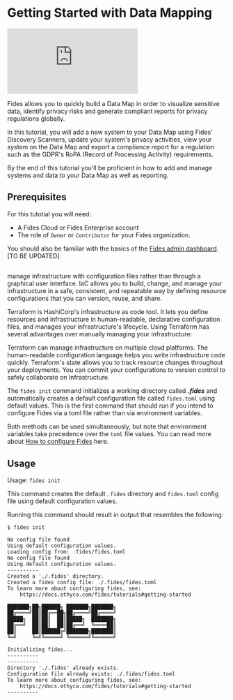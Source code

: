 
# Getting Started with Data Mapping

<TutorialKey duration="9" product="Fides" topic="Data Mapping" video="true" interactive="true"/>

<div class="loomFrame">
  <iframe src="https://www.loom.com/embed/0c4dd3aaa3a344399f80fdb0300100b4" frameborder="0" webkitallowfullscreen mozallowfullscreen allowfullscreen class="loom"></iframe>
</div>

Fides allows you to quickly build a Data Map in order to visualize sensitive data, identify privacy risks and generate compliant reports for privacy regulations globally. 

In this tutorial, you will add a new system to your Data Map using Fides' Discovery Scanners, update your system's privacy activities, view your system on the Data Map and export a compliance report for a regulation such as the GDPR's RoPA (Record of Processing Activity) requirements. 

By the end of this tutorial you'll be proficient in how to add and manage systems and data to your Data Map as well as reporting.

## Prerequisites

For this tutotial you will need:

* A Fides Cloud or Fides Enterprise account
* The role of `Owner` or `Contributor` for your Fides organization.

You should also be familiar with the basics of the [Fides admin dashboard](./docs/ui/).[TO BE UPDATED]

## 

manage infrastructure with configuration files rather than through a graphical user interface. IaC allows you to build, change, and manage your infrastructure in a safe, consistent, and repeatable way by defining resource configurations that you can version, reuse, and share.

Terraform is HashiCorp's infrastructure as code tool. It lets you define resources and infrastructure in human-readable, declarative configuration files, and manages your infrastructure's lifecycle. Using Terraform has several advantages over manually managing your infrastructure:

Terraform can manage infrastructure on multiple cloud platforms.
The human-readable configuration language helps you write infrastructure code quickly.
Terraform's state allows you to track resource changes throughout your deployments.
You can commit your configurations to version control to safely collaborate on infrastructure.


The ```fides init``` command initializes a working directory called ***.fides*** and automatically creates a default configuration file called ```fides.toml```  using default values.
This is the first command that should run if you intend to configure Fides via a toml file rather than via environment variables.

Both methods can be used simultaneously, but note that environment variables take precedence over the ```toml``` file values. You can read more about [How to configure Fides](#LINK) here.

## Usage
Usage: ```fides init```

This command creates the default ```.fides``` directory and ```fides.toml``` config file using default configuration values.

Running this command should result in output that resembles the following:

```console
$ fides init

No config file found
Using default configuration values.
Loading config from: .fides/fides.toml
No config file found
Using default configuration values.
----------
Created a './.fides' directory.
Created a fides config file: ./.fides/fides.toml
To learn more about configuring fides, see:
	https://docs.ethyca.com/fides/tutorials#getting-started

███████╗██╗██████╗ ███████╗███████╗
██╔════╝██║██╔══██╗██╔════╝██╔════╝
█████╗  ██║██║  ██║█████╗  ███████╗
██╔══╝  ██║██║  ██║██╔══╝  ╚════██║
██║     ██║██████╔╝███████╗███████║
╚═╝     ╚═╝╚═════╝ ╚══════╝╚══════╝

Initializing fides...
----------
----------
Directory './.fides' already exists.
Configuration file already exists: ./.fides/fides.toml
To learn more about configuring fides, see:
	https://docs.ethyca.com/fides/tutorials#getting-started
----------
```